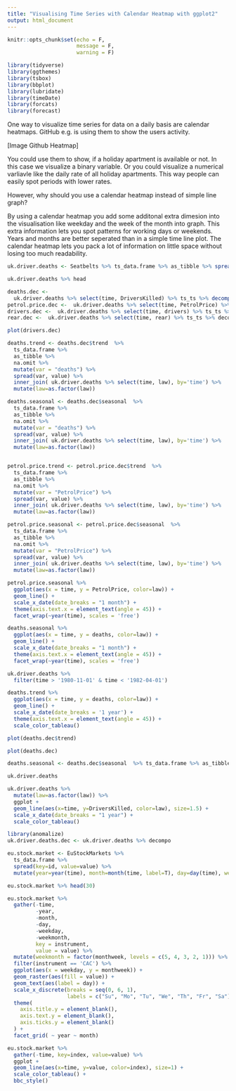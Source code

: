 ```yaml
---
title: "Visualising Time Series with Calendar Heatmap with ggplot2"
output: html_document
---
```



```r
knitr::opts_chunk$set(echo = F,
                      message = F,
                      warning = F)
```



```r
library(tidyverse)
library(ggthemes)
library(tsbox)
library(bbplot)
library(lubridate)
library(timeDate)
library(forcats)
library(forecast)
```

One way to visualize time series for data on a daily basis are calendar heatmaps. GitHub e.g. is using them to show the users activity.

[Image Github Heatmap]

You could use them to show, if a holiday apartment is available or not. In this case we visualize a binary variable. Or you could visualize a numerical varliavle like the
daily rate of all holiday apartments. This way people can easily spot periods with lower rates. 

However, why should you use a calendar heatmap instead of simple line graph?


By using a calendar heatmap you add some additonal extra dimesion into the visualisation like weekday and the week of the month into graph.
This extra information lets you spot patterns for working days or weekends. Years and months are better seperated than in a simple time line plot. 
The calendar heatmap lets you pack a lot of information on little space without losing too much readability.




```r
uk.driver.deaths <- Seatbelts %>% ts_data.frame %>% as_tibble %>% spread(id, value)
```
```r
uk.driver.deaths %>% head
```


```r
deaths.dec <-
  uk.driver.deaths %>% select(time, DriversKilled) %>% ts_ts %>% decompose(type='multiplicative')
petrol.price.dec <-  uk.driver.deaths %>% select(time, PetrolPrice) %>% ts_ts %>% decompose
drivers.dec <-  uk.driver.deaths %>% select(time, drivers) %>% ts_ts %>% decompose
rear.dec <-  uk.driver.deaths %>% select(time, rear) %>% ts_ts %>% decompose
```
```r
plot(drivers.dec)
```




```r
deaths.trend <- deaths.dec$trend  %>%
  ts_data.frame %>%
  as_tibble %>%
  na.omit %>%
  mutate(var = "deaths") %>%
  spread(var, value) %>% 
  inner_join( uk.driver.deaths %>% select(time, law), by='time') %>% 
  mutate(law=as.factor(law))

deaths.seasonal <- deaths.dec$seasonal  %>%
  ts_data.frame %>%
  as_tibble %>%
  na.omit %>%
  mutate(var = "deaths") %>%
  spread(var, value) %>% 
  inner_join( uk.driver.deaths %>% select(time, law), by='time') %>% 
  mutate(law=as.factor(law))


petrol.price.trend <- petrol.price.dec$trend  %>%
  ts_data.frame %>%
  as_tibble %>%
  na.omit %>%
  mutate(var = "PetrolPrice") %>%
  spread(var, value) %>% 
  inner_join( uk.driver.deaths %>% select(time, law), by='time') %>% 
  mutate(law=as.factor(law))

petrol.price.seasonal <- petrol.price.dec$seasonal  %>%
  ts_data.frame %>%
  as_tibble %>%
  na.omit %>%
  mutate(var = "PetrolPrice") %>%
  spread(var, value) %>% 
  inner_join( uk.driver.deaths %>% select(time, law), by='time') %>% 
  mutate(law=as.factor(law))
```
```r
petrol.price.seasonal %>% 
  ggplot(aes(x = time, y = PetrolPrice, color=law)) +
  geom_line() +
  scale_x_date(date_breaks = "1 month") + 
  theme(axis.text.x = element_text(angle = 45)) +
  facet_wrap(~year(time), scales = 'free')
```


```r
deaths.seasonal %>% 
  ggplot(aes(x = time, y = deaths, color=law)) +
  geom_line() +
  scale_x_date(date_breaks = "1 month") + 
  theme(axis.text.x = element_text(angle = 45)) +
  facet_wrap(~year(time), scales = 'free')
```
```r
uk.driver.deaths %>% 
  filter(time > '1980-11-01' & time < '1982-04-01')
```


```r
deaths.trend %>%
  ggplot(aes(x = time, y = deaths, color=law)) +
  geom_line() +
  scale_x_date(date_breaks = '1 year') +
  theme(axis.text.x = element_text(angle = 45)) +
  scale_color_tableau()
```

```r
plot(deaths.dec$trend)
```

```r
plot(deaths.dec)
```

```r
deaths.seasonal <- deaths.dec$seasonal  %>% ts_data.frame %>% as_tibble %>% na.omit %>% mutate(var="deaths") %>% spread(var, value)
```





```r
uk.driver.deaths
```
```r
uk.driver.deaths %>% 
  mutate(law=as.factor(law)) %>% 
  ggplot +
  geom_line(aes(x=time, y=DriversKilled, color=law), size=1.5) +
  scale_x_date(date_breaks = "1 year") +
  scale_color_tableau()
```
```r
library(anomalize)
uk.driver.deaths.dec <- uk.driver.deaths %>% decompo
```



```r
eu.stock.market <- EuStockMarkets %>% 
  ts_data.frame %>%
  spread(key=id, value=value) %>% 
  mutate(year=year(time), month=month(time, label=T), day=day(time), week=week(time), weekday=as.factor(as.POSIXlt(time)$wday), monthweek=as.factor(1 + week - min(week)))
```




```r
eu.stock.market %>% head(30)
```

```r
eu.stock.market %>%
  gather(-time,
         -year,
         -month,
         -day,
         -weekday,
         -weekmonth,
         key = instrument,
         value = value) %>%
  mutate(weekmonth = factor(monthweek, levels = c(5, 4, 3, 2, 1))) %>%
  filter(instrument == 'CAC') %>%
  ggplot(aes(x = weekday, y = monthweek)) +
  geom_raster(aes(fill = value)) +
  geom_text(aes(label = day)) +
  scale_x_discrete(breaks = seq(0, 6, 1),
                   labels = c("Su", "Mo", "Tu", "We", "Th", "Fr", "Sa")) +
  theme(
    axis.title.y = element_blank(),
    axis.text.y = element_blank(),
    axis.ticks.y = element_blank()
  ) +
  facet_grid( ~ year ~ month)
```




```r
eu.stock.market %>% 
  gather(-time, key=index, value=value) %>% 
  ggplot +
  geom_line(aes(x=time, y=value, color=index), size=1) +
  scale_color_tableau() +
  bbc_style()
```



